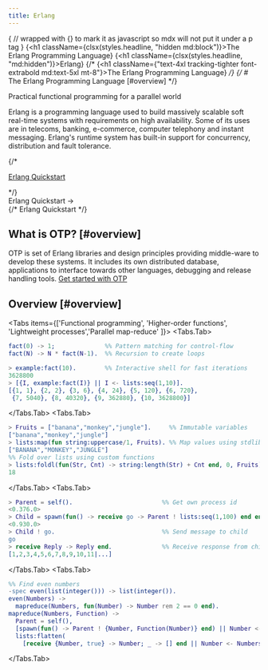 ```yaml
---
title: Erlang
---
```



{
// wrapped with {} to mark it as javascript so mdx will not put it under a p tag
}
{<h1 className={clsx(styles.headline, "hidden md:block")}>The Erlang Programming Language</h1>}
{<h1 className={clsx(styles.headline, "md:hidden")}>Erlang</h1>}
{/* {<h1 className={"text-4xl tracking-tighter font-extrabold md:text-5xl mt-8"}>The Erlang Programming Language</h1>} */}
{/* # The Erlang Programming Language [#overview] */}

<p className="mt-6 tracking-tight mb-2 text-lg text-gray-500 md:!text-2xl">Practical functional programming for a parallel world</p>

Erlang is a programming language used to build massively scalable soft real-time systems with requirements on high availability. Some of its uses are in telecoms, banking, e-commerce, computer telephony and instant messaging. Erlang's runtime system has built-in support for concurrency, distribution and fault tolerance.

{/* <div className="mt-16 mb-20 text-center">
  [Erlang Quickstart]()
</div> */}

<div className='flex xjustify-center mt-4'>
        <Link className={styles.cta} href="https://www.erlang.org/doc/system/getting_started.html">
          Erlang Quickstart <span>→</span>
        </Link>
</div>
{/* <a className="x:focus-visible:nextra-focus x:text-primary-600 x:underline x:hover:no-underline x:decoration-from-font x:[text-underline-position:from-font] page_cta__i2v5_">
  Erlang Quickstart
</a> */}

## What is OTP? [#overview]

OTP is set of Erlang libraries and design principles providing middle-ware to develop these systems. It includes its own distributed database, applications to interface towards other languages, debugging and release handling tools.
[Get started with OTP](https://www.erlang.org/doc/system/design_principles.html)

## Overview [#overview]

<Tabs items={['Functional programming', 'Higher-order functions', 'Lightweight processes','Parallel map-reduce'  ]}>
  <Tabs.Tab>
```erlang
fact(0) -> 1;              %% Pattern matching for control-flow
fact(N) -> N * fact(N-1).  %% Recursion to create loops

> example:fact(10).        %% Interactive shell for fast iterations
3628800
> [{I, example:fact(I)} || I <- lists:seq(1,10)].
[{1, 1}, {2, 2}, {3, 6}, {4, 24}, {5, 120}, {6, 720},
 {7, 5040}, {8, 40320}, {9, 362880}, {10, 3628800}]
```
  </Tabs.Tab>
  <Tabs.Tab>
```erlang
> Fruits = ["banana","monkey","jungle"].     %% Immutable variables
["banana","monkey","jungle"]
> lists:map(fun string:uppercase/1, Fruits). %% Map values using stdlib functions
["BANANA","MONKEY","JUNGLE"]
%% Fold over lists using custom functions
> lists:foldl(fun(Str, Cnt) -> string:length(Str) + Cnt end, 0, Fruits).
18
```
  </Tabs.Tab>
  <Tabs.Tab>
```erlang
> Parent = self().                         %% Get own process id
<0.376.0>
> Child = spawn(fun() -> receive go -> Parent ! lists:seq(1,100) end end).
<0.930.0>
> Child ! go.                              %% Send message to child
go
> receive Reply -> Reply end.              %% Receive response from child
[1,2,3,4,5,6,7,8,9,10,11|...]
```
  </Tabs.Tab>
  <Tabs.Tab>
```erlang
%% Find even numbers
-spec even(list(integer())) -> list(integer()).
even(Numbers) ->
  mapreduce(Numbers, fun(Number) -> Number rem 2 == 0 end).
mapreduce(Numbers, Function) ->
  Parent = self(),
  [spawn(fun() -> Parent ! {Number, Function(Number)} end) || Number <- Numbers],
  lists:flatten(
    [receive {Number, true} -> Number; _ -> [] end || Number <- Numbers]).
```
  </Tabs.Tab>
</Tabs>

